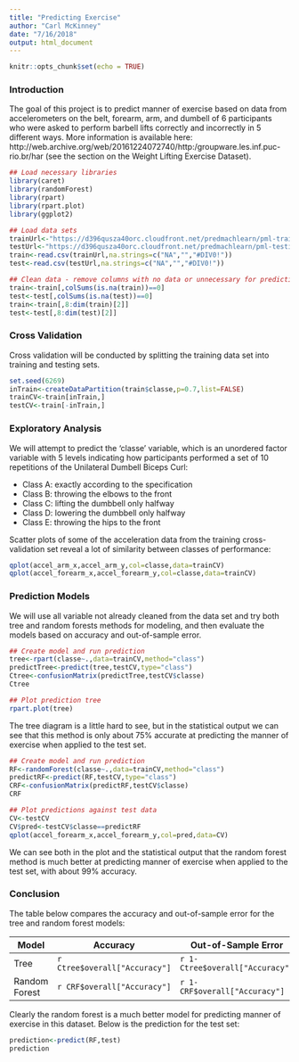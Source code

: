 ```yaml
---
title: "Predicting Exercise"
author: "Carl McKinney"
date: "7/16/2018"
output: html_document
---
```


```r
knitr::opts_chunk$set(echo = TRUE)
```

### Introduction

The goal of this project is to predict manner of exercise based on data from accelerometers on the belt, forearm, arm, and dumbell of 6 participants who were asked to perform barbell lifts correctly and incorrectly in 5 different ways. More information is available here: http://web.archive.org/web/20161224072740/http:/groupware.les.inf.puc-rio.br/har (see the section on the Weight Lifting Exercise Dataset).

``` r

## Load necessary libraries
library(caret)
library(randomForest)
library(rpart)
library(rpart.plot)
library(ggplot2)

## Load data sets
trainUrl<-"https://d396qusza40orc.cloudfront.net/predmachlearn/pml-training.csv"
testUrl<-"https://d396qusza40orc.cloudfront.net/predmachlearn/pml-testing.csv"
train<-read.csv(trainUrl,na.strings=c("NA","","#DIV0!"))
test<-read.csv(testUrl,na.strings=c("NA","","#DIV0!"))

## Clean data - remove columns with no data or unnecessary for prediction model, e.g. user name, timestamps, etc
train<-train[,colSums(is.na(train))==0]
test<-test[,colSums(is.na(test))==0]
train<-train[,8:dim(train)[2]]
test<-test[,8:dim(test)[2]]
```

### Cross Validation
Cross validation will be conducted by splitting the training data set into training and testing sets.

``` r
set.seed(6269)
inTrain<-createDataPartition(train$classe,p=0.7,list=FALSE)
trainCV<-train[inTrain,]
testCV<-train[-inTrain,]
```

### Exploratory Analysis
We will attempt to predict the 'classe' variable, which is an unordered factor variable with 5 levels indicating how participants performed a set of 10 repetitions of the Unilateral Dumbell Biceps Curl:

* Class A: exactly according to the specification
* Class B: throwing the elbows to the front
* Class C: lifting the dumbbell only halfway
* Class D: lowering the dumbbell only halfway
* Class E: throwing the hips to the front

Scatter plots of some of the acceleration data from the training cross-validation set reveal a lot of similarity between classes of performance:

```r
qplot(accel_arm_x,accel_arm_y,col=classe,data=trainCV)
qplot(accel_forearm_x,accel_forearm_y,col=classe,data=trainCV)
```

### Prediction Models
We will use all variable not already cleaned from the data set and try both tree and random forests methods for modeling, and then evaluate the models based on accuracy and out-of-sample error.

``` r
## Create model and run prediction
tree<-rpart(classe~.,data=trainCV,method="class")
predictTree<-predict(tree,testCV,type="class")
Ctree<-confusionMatrix(predictTree,testCV$classe)
Ctree

## Plot prediction tree
rpart.plot(tree)
```

The tree diagram is a little hard to see, but in the statistical output we can see that this method is only about 75% accurate at predicting the manner of exercise when applied to the test set.

``` r
## Create model and run prediction
RF<-randomForest(classe~.,data=trainCV,method="class")
predictRF<-predict(RF,testCV,type="class")
CRF<-confusionMatrix(predictRF,testCV$classe)
CRF

## Plot predictions against test data
CV<-testCV
CV$pred<-testCV$classe==predictRF
qplot(accel_forearm_x,accel_forearm_y,col=pred,data=CV)
```

We can see both in the plot and the statistical output that the random forest method is much better at predicting manner of exercise when applied to the test set, with about 99% accuracy.

### Conclusion
The table below compares the accuracy and out-of-sample error for the tree and random forest models:

Model | Accuracy | Out-of-Sample Error
------|----------|--------------------
Tree  |`r Ctree$overall["Accuracy"]` | `r 1-Ctree$overall["Accuracy"]` |
Random Forest | `r CRF$overall["Accuracy"]` | `r 1-CRF$overall["Accuracy"]` |

Clearly the random forest is a much better model for predicting manner of exercise in this dataset. Below is the prediction for the test set:

``` r
prediction<-predict(RF,test)
prediction
```

